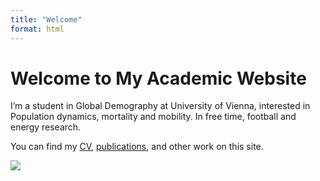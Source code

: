 ---
title: "Welcome"
format: html
---

# Welcome to My Academic Website

I'm a student in Global Demography at University of Vienna, interested in Population dynamics, mortality and mobility. In free time, football and energy research.

You can find my [CV](images/morty.jpg), [publications](CV_Pawel_Bialas_june_2025.pdf), and other work on this site.

![](images/mr PB.jpg)
